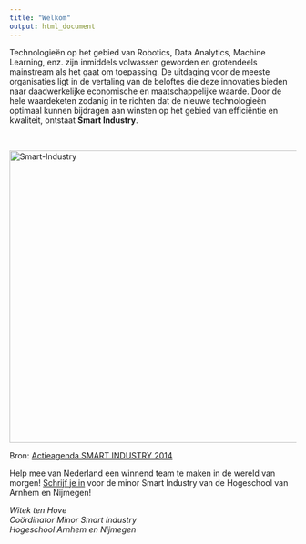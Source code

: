 ```yaml
---
title: "Welkom"
output: html_document
---
```


Technologieën op het gebied van Robotics, Data Analytics, Machine Learning, enz. zijn inmiddels volwassen geworden en grotendeels mainstream als het gaat om toepassing. De uitdaging voor de meeste organisaties ligt in de vertaling van de beloftes die deze innovaties bieden naar daadwerkelijke economische en maatschappelijke waarde. Door de hele waardeketen zodanig in te richten dat de nieuwe technologieën optimaal kunnen bijdragen aan winsten op het gebied van efficiëntie en kwaliteit, ontstaat **Smart Industry**.

<br>

<img src="images/smart-ind.jpg" width="600" height="514" alt="Smart-Industry" usemap="#smartind">
<map name="smartind">
    <area alt="" title="Automation" href="https://youtu.be/NTTNYEcQPpQ" target="_blank" shape="poly" coords="87,142,163,63,229,35,286,26,286,142,230,159,188,202" />
    <area alt="Improving quality" title="Improving quality" href="https://youtu.be/Hk__pjSe3a8" target="_blank" shape="poly" coords="85,375,54,282,59,215,84,144,185,205,173,258,187,317" />
    <area alt="" title="Flexibilisation" href="https://youtu.be/JTl8w6yAjds" target="_blank" shape="poly" coords="86,377,141,444,195,477,285,494,285,376,229,359,189,319" />
    <area alt="" title="Value chain" href="https://youtu.be/M5gys0RcH-s" target="_blank" shape="poly" coords="289,495,369,483,434,445,491,378,390,320,347,359,287,377" />
    <area alt="" title="Customer intimacy" href="https://youtu.be/0aU3VG3BfGM" target="_blank" shape="poly" coords="492,374,521,299,518,211,492,144,391,202,406,255,389,318" />
    <area alt="" title="High value information" href="https://youtu.be/hVimVzgtD6w" target="_blank" shape="poly" coords="490,139,437,78,373,42,288,27,289,142,348,160,389,199" />
    <area alt="" title="Manufacturing technologies" href="https://youtu.be/pZNTzkAR1Ho" target="_blank" shape="poly" coords="176,257,236,260,251,225,283,208,315,213,345,163,288,147,233,163,190,205" />
    <area alt="" title="Digitization" href="https://youtu.be/eve8DkkVdhI" target="_blank" shape="poly" coords="237,262,248,292,277,309,315,305,345,355,287,373,231,356,194,316,178,265" />
    <area alt="" title="Network centric" href="https://youtu.be/BWgZXhm3WYM" target="_blank" shape="poly" coords="318,214,337,240,335,278,317,303,347,353,385,319,402,256,386,203,348,168" />
    <area alt="" title="Network centric" href="https://youtu.be/tocP6u3X8Ng" target="_blank" shape="circle" coords="290,257,45" />
</map>
<br>

Bron: [Actieagenda SMART INDUSTRY 2014](http://ec2-52-30-100-113.eu-west-1.compute.amazonaws.com/pluginfile.php/310/mod_resource/content/1/smart-industry-actieagenda-lr.pdf)

Help mee van Nederland een winnend team te maken in de wereld van morgen! [Schrijf je in](https://www.kiesopmaat.nl/modules/han/FEM/138101/) voor de minor Smart Industry van de Hogeschool van Arnhem en Nijmegen!

*Witek ten Hove*<br>
*Coördinator Minor Smart Industry*<br>
*Hogeschool Arnhem en Nijmegen*